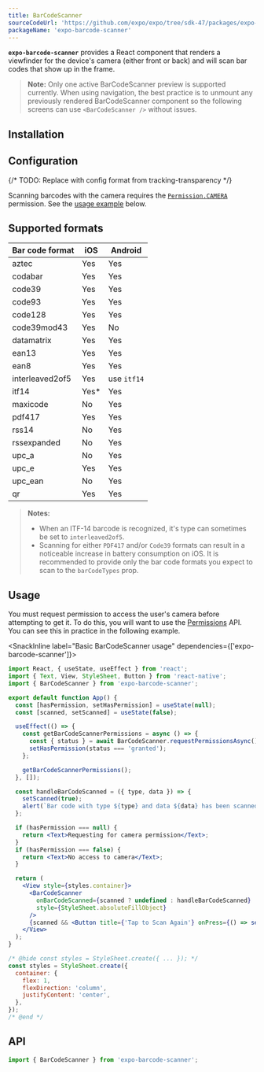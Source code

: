 ```yaml
---
title: BarCodeScanner
sourceCodeUrl: 'https://github.com/expo/expo/tree/sdk-47/packages/expo-barcode-scanner'
packageName: 'expo-barcode-scanner'
---
```



**`expo-barcode-scanner`** provides a React component that renders a viewfinder for the device's camera (either front or back) and will scan bar codes that show up in the frame.

<PlatformsSection android emulator ios simulator web />

> **Note:** Only one active BarCodeScanner preview is supported currently. When using navigation, the best practice is to unmount any previously rendered BarCodeScanner component so the following screens can use `<BarCodeScanner />` without issues.

## Installation

<APIInstallSection />

## Configuration

{/* TODO: Replace with config format from tracking-transparency */}

Scanning barcodes with the camera requires the [`Permission.CAMERA`](permissions.mdx#permissionscamera) permission. See the [usage example](#usage) below.

## Supported formats

| Bar code format | iOS   | Android     |
| --------------- | ----- | ----------- |
| aztec           | Yes   | Yes         |
| codabar         | Yes   | Yes         |
| code39          | Yes   | Yes         |
| code93          | Yes   | Yes         |
| code128         | Yes   | Yes         |
| code39mod43     | Yes   | No          |
| datamatrix      | Yes   | Yes         |
| ean13           | Yes   | Yes         |
| ean8            | Yes   | Yes         |
| interleaved2of5 | Yes   | use `itf14` |
| itf14           | Yes\* | Yes         |
| maxicode        | No    | Yes         |
| pdf417          | Yes   | Yes         |
| rss14           | No    | Yes         |
| rssexpanded     | No    | Yes         |
| upc_a           | No    | Yes         |
| upc_e           | Yes   | Yes         |
| upc_ean         | No    | Yes         |
| qr              | Yes   | Yes         |

> **Notes:**
>
> - When an ITF-14 barcode is recognized, it's type can sometimes be set to `interleaved2of5`.
> - Scanning for either `PDF417` and/or `Code39` formats can result in a noticeable increase in battery consumption on iOS. It is recommended to provide only the bar code formats you expect to scan to the `barCodeTypes` prop.

## Usage

You must request permission to access the user's camera before attempting to get it. To do this, you will want to use the [Permissions](permissions.mdx) API. You can see this in practice in the following example.

<SnackInline label="Basic BarCodeScanner usage" dependencies={['expo-barcode-scanner']}>

```jsx
import React, { useState, useEffect } from 'react';
import { Text, View, StyleSheet, Button } from 'react-native';
import { BarCodeScanner } from 'expo-barcode-scanner';

export default function App() {
  const [hasPermission, setHasPermission] = useState(null);
  const [scanned, setScanned] = useState(false);

  useEffect(() => {
    const getBarCodeScannerPermissions = async () => {
      const { status } = await BarCodeScanner.requestPermissionsAsync();
      setHasPermission(status === 'granted');
    };

    getBarCodeScannerPermissions();
  }, []);

  const handleBarCodeScanned = ({ type, data }) => {
    setScanned(true);
    alert(`Bar code with type ${type} and data ${data} has been scanned!`);
  };

  if (hasPermission === null) {
    return <Text>Requesting for camera permission</Text>;
  }
  if (hasPermission === false) {
    return <Text>No access to camera</Text>;
  }

  return (
    <View style={styles.container}>
      <BarCodeScanner
        onBarCodeScanned={scanned ? undefined : handleBarCodeScanned}
        style={StyleSheet.absoluteFillObject}
      />
      {scanned && <Button title={'Tap to Scan Again'} onPress={() => setScanned(false)} />}
    </View>
  );
}

/* @hide const styles = StyleSheet.create({ ... }); */
const styles = StyleSheet.create({
  container: {
    flex: 1,
    flexDirection: 'column',
    justifyContent: 'center',
  },
});
/* @end */
```

</SnackInline>

## API

```js
import { BarCodeScanner } from 'expo-barcode-scanner';
```

<APISection packageName="expo-barcode-scanner" apiName="BarCodeScanner" />
